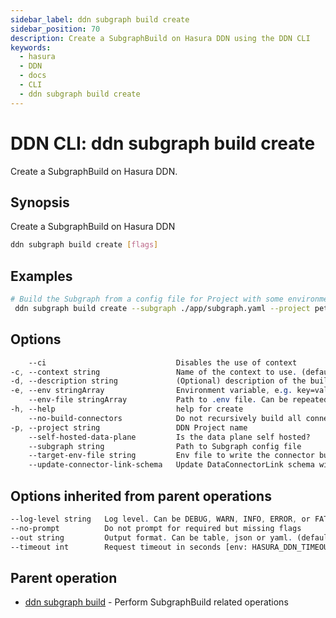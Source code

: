 ```yaml
---
sidebar_label: ddn subgraph build create
sidebar_position: 70
description: Create a SubgraphBuild on Hasura DDN using the DDN CLI
keywords:
  - hasura
  - DDN
  - docs
  - CLI
  - ddn subgraph build create
---
```


# DDN CLI: ddn subgraph build create

Create a SubgraphBuild on Hasura DDN.

## Synopsis

Create a SubgraphBuild on Hasura DDN

```bash
ddn subgraph build create [flags]
```

## Examples

```bash
# Build the Subgraph from a config file for Project with some environment variables
 ddn subgraph build create --subgraph ./app/subgraph.yaml --project pet-lion-2649 --env key1=val1
```

## Options

```sass
    --ci                             Disables the use of context
-c, --context string                 Name of the context to use. (default <current_context>)
-d, --description string             (Optional) description of the build
-e, --env stringArray                Environment variable, e.g. key=val. Can be repeated to provide multiple env vars
    --env-file stringArray           Path to .env file. Can be repeated to provide multiple env files
-h, --help                           help for create
    --no-build-connectors            Do not recursively build all connectors in the subgraph and use their URLs for subgraph build. (default: false)
-p, --project string                 DDN Project name
    --self-hosted-data-plane         Is the data plane self hosted?
    --subgraph string                Path to Subgraph config file
    --target-env-file string         Env file to write the connector build URLs to.
    --update-connector-link-schema   Update DataConnectorLink schema with the NDC schema of the connectors built recursively. (default: false)
```

## Options inherited from parent operations

```sass
--log-level string   Log level. Can be DEBUG, WARN, INFO, ERROR, or FATAL. (default "INFO")
--no-prompt          Do not prompt for required but missing flags
--out string         Output format. Can be table, json or yaml. (default "table")
--timeout int        Request timeout in seconds [env: HASURA_DDN_TIMEOUT] (default 100)
```

## Parent operation

- [ddn subgraph build](/cli/commands/ddn_subgraph_build) - Perform SubgraphBuild related operations
